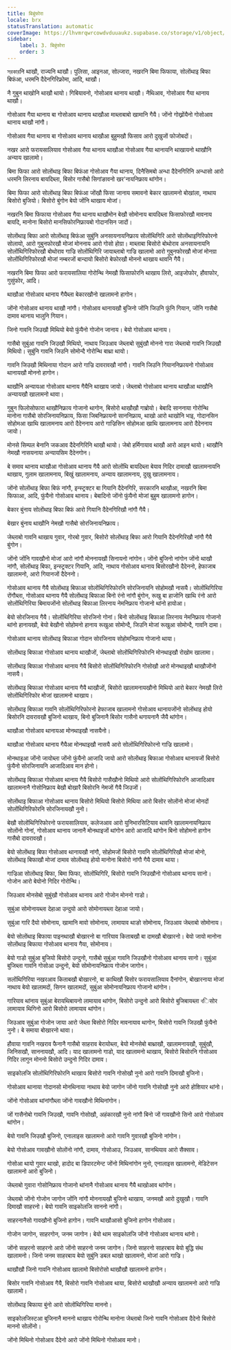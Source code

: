 ```yaml
---
title: बिबुंफोरा
locale: brx
statusTranslation: automatic
coverImage: https://lhvmrqwrcowdvduuaukz.supabase.co/storage/v1/object/public/strapi-uploads/small_cover-educacion-fundamental.webp-2d51a7828a2b1309555be27f7e2a61a0.webp
sidebar:
    label: 3. बिबुंफोरा
    order: 3
---
```

সরকারनि थाखौ, राज्यनि थाखौ। पुलिसा, आइनआ, सोल्जारा, नखरनि बिमा फिफाया, सोलोंथाइ बिफा बिफंआ, धरमनि दैदेनगिरिफ्रोमा, आदि, थाखौ।

नै गुबुन थाखोनि थाखौ थायो। गिबियावनो, गोसोआव थानाय थाखौ। नैथिआव, गोसोआव गैया थानाय थाखौ।

गोसोआव गैया थानाय बा गोसोआव थानाय थाखौआ माब्लाबाबो खामानि गैयै। जोंनो गोख्रोंयैनो गोसोआव थानाय थाखौ नांगौ।

गोसोआव गैया थानाय बा गोसोआव थानाय थाखौआ बुहुमखौ फिसाव आरो दुखुजों फोजोबदों।

नखर आरो फरायसालियाव गोसोआव गैया थानाय थाखौआ गोसोआव गैया थानायनि थाखायनो थाखौनि अन्याय खालामो।

बिमा फिफा आरो सोलोंथाइ बिफा बिफंआ गोसोआव गैया थानाय, दिनैसिमबो अन्धा दैदेनगिरिनि अन्धासो आरो धरमनि लिरनाय बायदिब्ला, बिसोर गासैबो सिगांङावनो खर'नायनिफ्राय थांगोन।

बिमा फिफा आरो सोलोंथाइ बिफा बिफंआ जोंखौ फिसा जानाय समावनो बेकार खालामनो बोखांला, नाथाय बिसोरो बुजियो। बिसोरो बुंगोन बेयो जोंनि थाखाय मोजां।

नखरनि बिमा फिफाया गोसोआव गैया थानाय थाखौमोन बेखौ सोमोनाय बायदिब्ला फिसाफोरखौ मावनाय बायदि, मानोना बिसोरो मानसिफोरनिफ्रायबो गोदानसिन जादों।

सोलोंथाइ बिफा आरो सोलोंथाइ बिफंआ सुबुंनि अनसायनायनिफ्राय सोलोंथिगिरि आरो सोलोंथाइगिरिफोरनो सोलायो, आरो गुबुनफोरखौ मोजां मोननाय आरो गोसो होग्रा। माब्लाबा बिसोरो बोथोराव अनसायनायनि सोलोंथिगिरिफोरखौ बोथोराव गाज्रि सोलोंथिगिरि जायाब्लाबो गाज्रि खालामो आरो गुबुनफोरखौ मोजां मोनग्रा सोलोंथिगिरिफोरखौ मोजां नम्बरजों बान्दायो बिसोरो बेफोरखौ मोननो थाखाय थावनि गैयै।

नखरनि बिमा फिफा आरो फरायसालिया गोरोन्थि नेमखौ फिसाफोरनि थाखाय लिरो, आइजोफोर, हौवाफोर, गुसुंफोर, आदि।

थाखौआ गोसोआव थानाय गैयैब्ला बेकारखौनो खालामनो हागोन।

जोंनो गोसोआव थानाय थाखौ नांगौ। गोसोआव थानायखौ बुजिनो जोंनि जिउनि फुंनि गियान, जोंनि गासैबो दामाव थानाय भालुनि गियान।

जिनो गावनि जिउखौ मिथियो बेयो फुंयैनो गोजोन जानाय। बेयो गोसोआव थानाय।

गासैबो सुबुंआ गावनि जिउखौ मिथियो, नाथाय जिउआव जेब्लाबो सुबुंखौ मोननो गारा जेब्लाबो गावनि जिउखौ मिथियो। सुबुंनि गावनि जिउनि सोमोन्दै गोरोन्थि बाथ्रा थायो।

गावनि जिउखौ मिथिनाया गोदान आरो गाज्रि दावरावखौ नांगौ। गावनि जिउनि गियाननिफ्रायनो गोसोआव थानायखौ मोननो हागोन।

थाखौनि अन्यायआ गोसोआव थानाय गैयैनि थाखाय जायो। जेब्लाबो गोसोआव थानाय थाखौआ थाखौनि अन्यायखौ खालामनो थावा।

गुबुन फिलोसोफारा थाखौनिफ्राय गोजानो थागोन, बिसोरो थाखौखौ गाब्रोयो। बेबादि साननाया गोरोन्थि मानोना गासैबो सोरजिनायनिफ्राय, फिसा जिबनिफ्रायनो साननिफ्राय, थाखो आरो थाखोनि भाइ, गोदानसिन सोहोमआ खाथि खालामनाय आरो दैदेननाय आरो गाज्रिसिन सोहोमआ खाथि खालामनाय आरो दैदेननाय जायो।

मोनसे सिम्पल बेनानि जकआव दैदेनगिरिनि थाखौ थायो। जेबो हर्मिगायाव थाखौ आरो आइन थायो। थाखौनि नेमखौ नासयनाया अन्यायसिम दैदेनगोन।

बे समाव थानाय थाखौआ गोसोआव थानाय गैयै आरो सोलोंथि बायदिब्ला बेयाव गिदिर दामाखौ खालामनायनि थाखाय, गुलाम खालामनाय, बिखुं खालामनाय, अन्याय खालामनाय, दुखु खालामनाय।

जोंनो सोलोंथाइ बिफा बिफं नांगौ, इन्स्ट्रक्टर बा गियानि दैदेनगिरि, सरकारनि थाखौआ, नखरनि बिमा फिफाआ, आदि, फुंयैनो गोसोआव थानाय। बेबादिनो जोंनो फुंयैनो मोजां बुहुम खालामनो हागोन।

बेकार बुंनाय सोलोंथाइ बिफा बिफं आरो गियानि दैदेनगिरिखौ नांगौ गैयै।

बेखार बुंनाय थाखौनि नेमखौ गासैबो सोरजिनायनिफ्राय।

जेब्लाबो गावनि थाखाय गुवार, गोरबो गुवार, बिसोरो सोलोंथाइ बिफा आरो गियानि दैदेनगिरिखौ नांगौ गैयै बुंगोन।

जोंनो जोंनि गावखौनो मोजां आरो नांगौ मोननायखौ सिनायनो नांगोन। जोंनो बुजिनो नांगोन जोंनो थाखौ नांगौ, सोलोंथाइ बिफा, इन्स्ट्रक्टर गियानि, आदि, नाथाय गोसोआव थानाय बिसोरखौनो दैदेननो, हेफाजाब खालामनो, आरो गियानजों दैदेननो।

गोसोआव थानाय गैयै सोलोंथाइ बिफाआ सोलोंथिगिरिफोरनि सोरजिनायनि सोहोमखौ नासयै। सोलोंथिगिरिया रोंगौब्ला, गोसोआव थानाय गैयै सोलोंथाइ बिफाआ बिनो रंनो नांगौ बुंगोन, रूखु बा हाजोनि खाथि रंनो आरो सोलोंथिगिरिया बिमायजोंनो सोलोंथाइ बिफाआ लिरनाय नेमनिफ्राय गोजानो थांनो हायोआ।

बेयो सोरजिनाय गैयै। सोलोंथिगिरिया सोरजिनो गोनां। बिनो सोलोंथाइ बिफाआ लिरनाय नेमनिफ्राय गोजानो थांनो हानायखौ, बेयो बेखौनो सोहोमनो हानाय रूखुआ सोमोन्दै, जिउनि मोजां रूखुआ सोमोन्दै, गावनि दामा।

गोसोआव थानाय सोलोंथाइ बिफाआ गोदान सोरजिनाय सोहोमनिफ्राय गोजानो थाया।

सोलोंथाइ बिफाआ गोसोआव थानाय थाखौजों, जेब्लाबो सोलोंथिगिरिफोरनि मोनथाइखौ रोखोम खालामा।

सोलोंथाइ बिफाआ गोसोआव थानाय गैयै बिसोरो सोलोंथिगिरिफोरनि गोसोखौ आरो मोनथाइखौ थाखौजोंनो नासयै।

सोलोंथाइ बिफाआ गोसोआव थानाय गैयै थाखौजों, बिसोरो खालामनायखौनो मिथियो आरो बेकार नेमखौ लिरो सोलोंथिगिरिफोर मोजां खालामनो थाखाय।

सोलोंथाइ बिफाआ गावनि सोलोंथिगिरिफोरनो हेफाजाब खालामनो गोसोआव थानायजोंनो सोलोंथाइ होयो बिसोरनि दावरावखौ बुजिनो थाखाय, बिनो बुजिनानै बिसोर गासैनो थगायनानै जैयै थांगोन।

थाखौआ गोसोआव थानायआ मोनथाइखौ नासयैनो।

थाखौआ गोसोआव थानाय गैयैआ मोनथाइखौ नासयै आरो सोलोंथिगिरिफोरनो गाज्रि खालामो।

मोनथाइआ जोंनो जायोब्ला जोंनो फुंयैनो आजादि जायो आरो सोलोंथाइ बिफाआ गोसोआव थानायजों बिसोरो फुंयैनो सोरजिनायनि आजादिआव मान होनो।

सोलोंथाइ बिफाआ गोसोआव थानाय गैयै बिसोरो गासैखौनो मिथियो आरो सोलोंथिगिरिफोरनि आजादिआव खालामनानै गोसोनिफ्राय बेखौ बोखारै बिसोरनि नेमजों गैयै जिउजों।

सोलोंथाइ बिफाआ गोसोआव थानाय बिसोरो मिथियो बिसोरो मिथिया आरो बिसोर सोलोंनो मोजां मोनदों सोलोंथिगिरिफोरनि सोरजिनायखौ नुनो।

बेखौ सोलोंथिगिरिफोरनो फरायसालियाव, कलेजआव आरो युनिभारसिटियाव थावनि खालामनायनिफ्राय सोलोंनो गोनां, गोसोआव थानाय जानानै मोनथाइजों थांगोन आरो आजादि थांगोन बिनो सोहोमनो हागोन गासैबो दावरावखौ।

बेयो सोलोंथाइ बिफा गोसोआव थानायखौ नांगौ, सोहोमजों बिसोरो गावनि सोलोंथिगिरिखौ मोजां मोनो, सोलोंथाइ बिफाखौ मोजां दामाव सोलोंथाइ होयो मानोना बिसोरो नांगौ गैयै दामाव थाया।

गाज्रिआ सोलोंथाइ बिफा, बिमा फिफा, सोलोंथिगिरि, बिसोरो गावनि जिउखौनो गोसोआव थानाय सानो। गोजोन आरो बेयोनो गिदिर गोरोन्थि।

जिउआव मोनसेबो सुबुंखौ गोसोआव थानाय आरो गोजोन मोननो गाडो।

सुबुंआ सोमोनायब्ला देहाआ उन्दुयो आरो सोमोनायब्ला देहाआ जायो।

सुबुंआ गारि दैयो सोमोनाय, खामानि मावो सोमोनाय, लामायाव थाङो सोमोनाय, जिउआव जेब्लाबो सोमोनाय।

बेयो सोलोंथाइ बिफाया पाइनथाखौ बोखारनो बा गारियाव किताबखौ बा दामखौ बोखारनो। बेयो जायो मानोना सोलोंथाइ बिफाया गोसोआव थानाय गैया, सोमोनाय।

बेयो गाडो सुबुंआ बुजियो बिसोरो उन्दुनो, गासैबो सुबुंआ गावनि जिउखौनो गोसोआव थानाय सानो। सुबुंआ बुजिब्ला गावनि गोसोआ उन्दुनो, बेयो सोमोनायनिफ्राय गोजोन जागोन।

सलोंथिगिरिया नखरआव किताबखौ बोखारनो, बा काथिखौ बिसोर फरायसालियाव दैनांगोन, बोखारनाया मोजां नाथाय बेयो खालामदों, सिगन खालामदों, सुबुंआ सोमोनायनिफ्राय गोजानो थांगोन।

गारियाव थांनाय सुबुंआ बेरायथिबायनो लामायाव थांगोन, बिसोरो उन्दुनो आरो बिसोरो बुजिबायब्ला বिसोर लामायाव थिगिनो आरो बिसोरो लामायाव थांगोन।

जिउआव सुबुंआ गोजोन जाया आरो जेब्ला बिसोरो गिदिर मावनायाव थागोन, बिसोरो गावनि जिउखौ फुंयैनो नुनो। बे समाया बोखारनो थावा।

हौवाया गावनि नखराव फैनानै गासैबो साहराव बेरायोब्ला, बेयो मोनसेबो बाथ्राखौ, खालामनायखौ, सुबुंखौ, जिनिसखौ, साननायखौ, आदि। याद खालामनो गाडो, याद खालामनो थाखाय, बिसोरो बिसोरनि गोसोआव गिदिर लागुन मोननो बिसोरो उन्दुनो गिदिर दामाव।

साइकोलजि सोलोंथिगिरिफोरनि थाखाय बिसोरो गावनि गोसोखौ नुनो आरो गावनि दिमाखौ बुजिनो।

गोसोआव थानाया गोदानसो मोनथिनाया नाथाय बेयो जागोन जोंनो गावनि गोसोखौ नुनो आरो होशियार थांनो।

जोंनो गोसोआव थांनांगौब्ला जोंनो गावखौनो मिथिनांगोन।

जों गासैनोबो गावनि जिउखौ, गावनि गोसोखौ, अहंकारखौ नुनो नांगौ बिनो जों गावखौनो सिनो आरो गोसोआव थांगोन।

बेयो गावनि जिउखौ बुजिनो, एनालाइस खालामनो आरो गावनि गुवारखौ बुजिनो नांगोन।

बेयो गोसोआव गावखौनो सोलोंनो नांगौ, दामाव, गोसोआउ, जिउआव, सानथियाव आरो सैक्साव।

गोसोआ थायो गुवार थाखो, हादोद बा डिपारटमेन्ट जोंनो मिथिनांगोन नुनो, एनालाइस खालामनो, मेडिटेसन खालामनो आरो बुजिनो।

जेब्लाबो गुवारा गोसोनिफ्राय गोजानो थांनानै गोसोआव थानाय गैयै थाखोआव थांगोन।

जेब्लाबो जोंनो गोजोन जागोन जोंनि नांगौ मोननायखौ बुजिनो थाखाय, जनमखौ आरो दुखुखौ। गावनि दिमाखौ साहरनो। बेयो गावनि साइकोलजि साननो नांगौ।

साहरनानैसो गावखौनो बुजिनो हागोन। गावनि थाखौआसो बुजिनो हागोन गोसोआव।

गोजोन जागोन, साहरगोन, जनम जागोन। बेयो थाम साइकोलजि जोंनो गोसोआव थानाय थांनो।

जोंनो साहरनो साहरनो आरो जोंनो साहरनो जनम जागोन। जिनो साहरनो साहरबाय बेयो बुद्धि संथ खालामनो। जिनो जनम साहरबाय बेयो सुबुंनि डबल थाखो खालामनो, मोजां आरो गाज्रि।

थाखौखौ जिनो गावनि गोसोआव खालामो बिसोरोसो थाखौखौ खालामनो हागोन।

बिसोर गावनि गोसोआव गैयै, बिसोरो गावनि गोसोआव थाया, बिसोरो थाखौखौ अन्याय खालामनो आरो गाज्रि खालामो।

सोलोंथाइ बिफाया बुंनो आरो सोलोंथिगिरिया माननो।

साइकोलजिस्टआ बुजिनानै माननो थाखाय गोरोन्थि मानोना जेब्लाबो जिनो गावनि गोसोआव दैदेनो बिसोरो माननो सोलोंनो।

जोंनो मिथिनो गोसोआव दैदेनो आरो जोंनो मिथिनो गोसोआव मानो।
